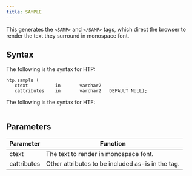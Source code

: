 ```yaml
---
title: SAMPLE
---
```


This generates the `<SAMP>` and `</SAMP>` tags, which direct the browser to render the text they surround in monospace font.

## Syntax

The following is the syntax for HTP:
```
htp.sample (
   ctext          in       varchar2
   cattributes    in       varchar2   DEFAULT NULL);
```

The following is the syntax for HTF:
```

```

## Parameters

| Parameter | Function |
| --------- | -------- |
| ctext | The text to render in monospace font. |
| cattributes | Other attributes to be included as-is in the tag. |